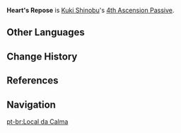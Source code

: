 {{Talent Infobox
|image         = Talent Heart's Repose.png
|character     = Kuki Shinobu
|type          = 4th Ascension Passive
|info          = [[Sanctifying Ring]]'s abilities will be boosted based on Shinobu's [[Elemental Mastery]]:<br />· Healing amount will be increased by 75% of Elemental Mastery.<br />· DMG dealt is increased by 25% of Elemental Mastery.
|scale_att1    = Elemental Mastery
|utility1      = Healing Improvement
|utility2      = Elemental Skill DMG Increase
|utility3      = Flat DMG Increase
}}
'''Heart's Repose''' is [[Kuki Shinobu]]'s [[4th Ascension Passive]].

==Other Languages==
{{Other Languages
|en      = Heart's Repose
|zhs     = 安心之所
|zhs_rm  = Ānxīn zhī Suǒ
|zht     = 安心之所
|zht_rm  = Ānxīn zhī Suǒ
|zh_tl   = Place of Ease
|ja      = 安心の処
|ja_rm   = Anshin no Tokoro<ref>YouTube:[https://www.youtu.be/hD-7vMWPwYE 【原神】チュートリアル動画　久岐忍「桃弧棘矢」（ナレーション 津田健次郎ver.）]</ref>
|ja_tl   = Place of Relief
|ko      = {{tt|안식처|安息處}}
|ko_rm   = Ansik-cheo
|ko_tl   = Resting Place
|es      = Retiro espiritual
|es_tl   = Spiritual Retreat
|fr      = Quiétude du cœur
|fr_tl   = Heart's Tranquility
|ru      = Спокойствие духа
|ru_tl   = 
|th      = Heart's Repose
|vi      = Nơi An Lòng
|vi_tl   = 
|de      = Ruheplatz des Herzens
|de_tl   = Resting Place of the Heart
|id      = Heart's Repose
|pt      = Local da Calma
|pt_tl   = 
}}

==Change History==
{{Change History|2.7}}

==References==
{{Reflist}}

==Navigation==
{{Talent Navbox|Kuki Shinobu}}
[[pt-br:Local da Calma]]